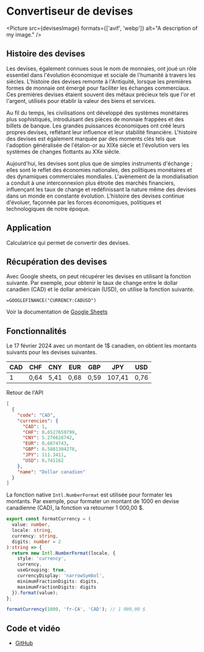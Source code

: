 
# Convertiseur de devises

<Picture
  src={devisesImage}
  formats={['avif', 'webp']}
  alt="A description of my image."
/>

## Histoire des devises

Les devises, également connues sous le nom de monnaies, ont joué un rôle essentiel dans l'évolution économique et sociale de l'humanité à travers les siècles. L'histoire des devises remonte à l'Antiquité, lorsque les premières formes de monnaie ont émergé pour faciliter les échanges commerciaux. Ces premières devises étaient souvent des métaux précieux tels que l'or et l'argent, utilisés pour établir la valeur des biens et services.

Au fil du temps, les civilisations ont développé des systèmes monétaires plus sophistiqués, introduisant des pièces de monnaie frappées et des billets de banque. Les grandes puissances économiques ont créé leurs propres devises, reflétant leur influence et leur stabilité financière. L'histoire des devises est également marquée par des moments clés tels que l'adoption généralisée de l'étalon-or au XIXe siècle et l'évolution vers les systèmes de changes flottants au XXe siècle.

Aujourd'hui, les devises sont plus que de simples instruments d'échange ; elles sont le reflet des économies nationales, des politiques monétaires et des dynamiques commerciales mondiales. L'avènement de la mondialisation a conduit à une interconnexion plus étroite des marchés financiers, influençant les taux de change et redéfinissant la nature même des devises dans un monde en constante évolution. L'histoire des devises continue d'évoluer, façonnée par les forces économiques, politiques et technologiques de notre époque.

## Application

Calculatrice qui permet de convertir des devises.

## Récupération des devises

Avec Google sheets, on peut récupérer les devises en utilisant la fonction suivante.
Par exemple, pour obtenir le taux de change entre le dollar canadien (CAD) et le dollar américain (USD), on utilise la fonction suivante.

```
=GOOGLEFINANCE("CURRENCY:CADUSD")
```
Voir la documentation de [Google Sheets](https://support.google.com/docs/answer/3093281?hl=fr)


## Fonctionnalités

Le 17 février 2024 avec un montant de 1$ canadien, on obtient les montants suivants pour les devises suivantes.

| CAD | CHF | CNY | EUR | GBP | JPY | USD |
| --- | --- | --- | --- | --- | --- | --- |
| 1 | 0,64 | 5,41 | 0,68 | 0,59 | 107,41 | 0,76 |

Retour de l'API

```Json
[
  {
    "code": "CAD",
    "currencies": {
      "CAD": 1,
      "CHF": 0.6527659799,
      "CNY": 5.276628742,
      "EUR": 0.6874743,
      "GBP": 0.5881304278,
      "JPY": 111.3411,
      "USD": 0.741162
    },
    "name": "Dollar canadien"
  }
]
```

La fonction native `Intl.NumberFormat` est utilisée pour formater les montants.
Par exemple, pour formater un montant de 1000 en devise canadienne (CAD), la fonction va retourner 1 000,00 $.

```typescript
export const formatCurrency = (
  value: number,
  locale: string,
  currency: string,
  digits: number = 2
):string => {
  return new Intl.NumberFormat(locale, {
    style: 'currency',
    currency,
    useGrouping: true,
    currencyDisplay: 'narrowSymbol',
    minimumFractionDigits: digits,
    maximumFractionDigits: digits
  }).format(value);
};

formatCurrency(1000, 'fr-CA', 'CAD'); // 1 000,00 $
```

## Code et vidéo

- [GitHub](https://github.com/davland7/youtube/tree/main/src/components/CurrencyConverter)
